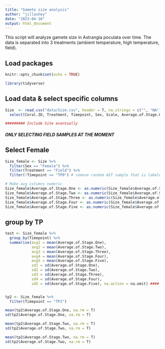 ```yaml
---
title: "Gamete size analysis"
author: "jillashey"
date: "2023-04-16"
output: html_document
---
```


This script will analyze gamete size in Astrangia poculata over time. The data is separated into 3 treatments (ambient temperature, high temperature, field). 

## Load packages 
```r
knitr::opts_chunk$set(echo = TRUE)

library(tidyverse)
```

## Load data & select specific columns 
```r
Size  <- read.csv("data/Size.csv", header = T, na.strings = c("", "NA")) %>% 
  select(Coral.ID, Treatment, Timepoint, Sex, Scale, Average.of.Stage.One, Average.of.Stage.Two, Average.of.Stage.Three, Average.of.Stage.Four, Average.of.Stage.Five, Total.Gamates)

######### Include Site eventually 
```

##### ONLY SELECTING FIELD SAMPLES AT THE MOMENT 

## Select Female 
```r
Size_female <- Size %>% 
  filter(Sex == "Female") %>%
  filter(Treatment == "Field") %>%
  filter(!Timepoint == "TP0") # remove random AST sample that is labeled as FLD 

# Make avg columns numeric 
Size_female$Average.of.Stage.One <- as.numeric(Size_female$Average.of.Stage.One)
Size_female$Average.of.Stage.Two <- as.numeric(Size_female$Average.of.Stage.Two)
Size_female$Average.of.Stage.Three <- as.numeric(Size_female$Average.of.Stage.Three)
Size_female$Average.of.Stage.Four <- as.numeric(Size_female$Average.of.Stage.Four)
Size_female$Average.of.Stage.Five <- as.numeric(Size_female$Average.of.Stage.Five)
```

## group by TP
```r
test <- Size_female %>% 
  group_by(Timepoint) %>%
  summarise(avg1 = mean(Average.of.Stage.One),
            avg2 = mean(Average.of.Stage.Two),
            avg3 = mean(Average.of.Stage.Three),
            avg4 = mean(Average.of.Stage.Four),
            avg5 = mean(Average.of.Stage.Five),
            sd1 = sd(Average.of.Stage.One),
            sd2 = sd(Average.of.Stage.Two),
            sd3 = sd(Average.of.Stage.Three),
            sd4 = sd(Average.of.Stage.Four),
            sd5 = sd(Average.of.Stage.Five), na.action = na.omit) #### not working 


tp2 <- Size_female %>%
  filter(Timepoint == "TP2") 

mean(tp2$Average.of.Stage.One, na.rm = T)
sd(tp2$Average.of.Stage.One, na.rm = T)

mean(tp2$Average.of.Stage.Two, na.rm = T)
sd(tp2$Average.of.Stage.Two, na.rm = T)

mean(tp2$Average.of.Stage.Two, na.rm = T)
sd(tp2$Average.of.Stage.Two, na.rm = T)
```

